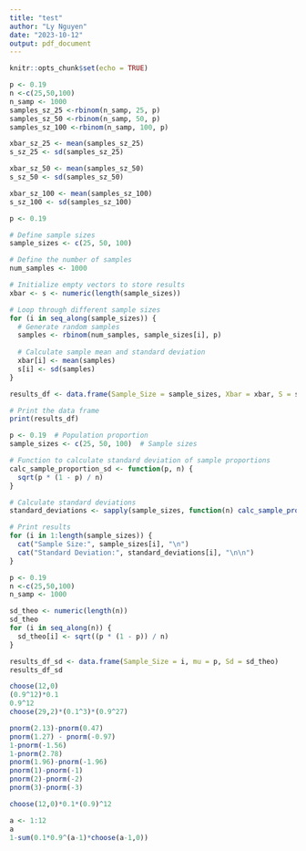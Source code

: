 ```yaml
---
title: "test"
author: "Ly Nguyen"
date: "2023-10-12"
output: pdf_document
---
```


```r
knitr::opts_chunk$set(echo = TRUE)

```

```r
p <- 0.19
n <-c(25,50,100)
n_samp <- 1000
samples_sz_25 <-rbinom(n_samp, 25, p) 
samples_sz_50 <-rbinom(n_samp, 50, p) 
samples_sz_100 <-rbinom(n_samp, 100, p) 

xbar_sz_25 <- mean(samples_sz_25)
s_sz_25 <- sd(samples_sz_25)

xbar_sz_50 <- mean(samples_sz_50)
s_sz_50 <- sd(samples_sz_50)

xbar_sz_100 <- mean(samples_sz_100)
s_sz_100 <- sd(samples_sz_100)
```

```r
p <- 0.19

# Define sample sizes
sample_sizes <- c(25, 50, 100)

# Define the number of samples
num_samples <- 1000

# Initialize empty vectors to store results
xbar <- s <- numeric(length(sample_sizes))

# Loop through different sample sizes
for (i in seq_along(sample_sizes)) {
  # Generate random samples
  samples <- rbinom(num_samples, sample_sizes[i], p)
  
  # Calculate sample mean and standard deviation
  xbar[i] <- mean(samples)
  s[i] <- sd(samples)
}

results_df <- data.frame(Sample_Size = sample_sizes, Xbar = xbar, S = s)

# Print the data frame
print(results_df)
```
```r
p <- 0.19  # Population proportion
sample_sizes <- c(25, 50, 100)  # Sample sizes

# Function to calculate standard deviation of sample proportions
calc_sample_proportion_sd <- function(p, n) {
  sqrt(p * (1 - p) / n)
}

# Calculate standard deviations
standard_deviations <- sapply(sample_sizes, function(n) calc_sample_proportion_sd(p, n))

# Print results
for (i in 1:length(sample_sizes)) {
  cat("Sample Size:", sample_sizes[i], "\n")
  cat("Standard Deviation:", standard_deviations[i], "\n\n")
}
```

```r
p <- 0.19
n <-c(25,50,100)
n_samp <- 1000

sd_theo <- numeric(length(n))
sd_theo
for (i in seq_along(n)) {
  sd_theo[i] <- sqrt((p * (1 - p)) / n)
}

results_df_sd <- data.frame(Sample_Size = i, mu = p, Sd = sd_theo)
results_df_sd

```

```r

choose(12,0)
(0.9^12)*0.1
0.9^12
choose(29,2)*(0.1^3)*(0.9^27)
```

```r
pnorm(2.13)-pnorm(0.47) 
pnorm(1.27) - pnorm(-0.97)
1-pnorm(-1.56)
1-pnorm(2.78)
pnorm(1.96)-pnorm(-1.96)
pnorm(1)-pnorm(-1)
pnorm(2)-pnorm(-2)
pnorm(3)-pnorm(-3)

```
```r
choose(12,0)*0.1*(0.9)^12
```
```r
a <- 1:12
a
1-sum(0.1*0.9^(a-1)*choose(a-1,0))
```

